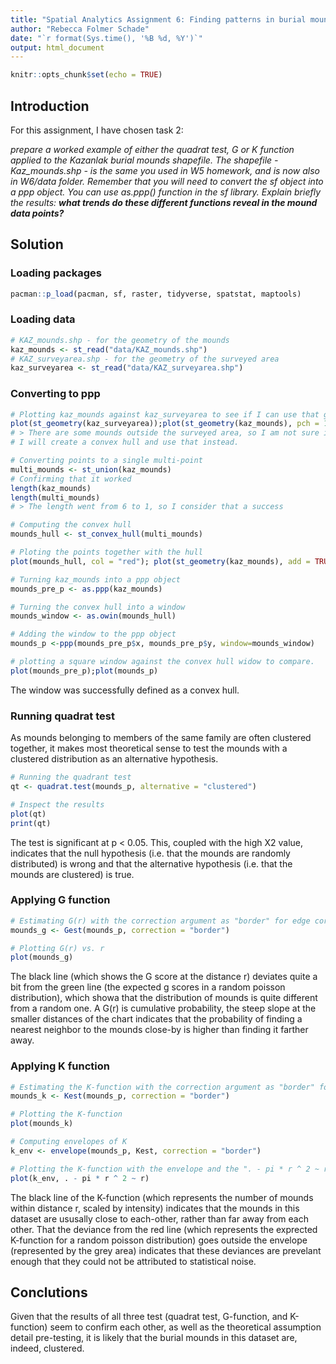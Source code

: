 ```yaml
---
title: "Spatial Analytics Assignment 6: Finding patterns in burial mounds"
author: "Rebecca Folmer Schade"
date: "`r format(Sys.time(), '%B %d, %Y')`"
output: html_document
---
```


```r
knitr::opts_chunk$set(echo = TRUE)
```

## Introduction 

For this assignment, I have chosen task 2:   

*prepare a worked example of either the quadrat test, G or K function applied to the Kazanlak burial mounds shapefile. The shapefile - Kaz_mounds.shp - is the same you used in W5 homework, and is now also in W6/data folder. Remember that you will need to convert the sf object into a ppp object. You can use as.ppp() function in the sf library. Explain briefly the results: **what trends do these different functions reveal in the mound data points?** *

## Solution

### Loading packages

```r
pacman::p_load(pacman, sf, raster, tidyverse, spatstat, maptools)
```

### Loading data

```r
# KAZ_mounds.shp - for the geometry of the mounds
kaz_mounds <- st_read("data/KAZ_mounds.shp")
# KAZ_surveyarea.shp - for the geometry of the surveyed area  
kaz_surveyarea <- st_read("data/KAZ_surveyarea.shp")
```

### Converting to ppp

```r
# Plotting kaz_mounds against kaz_surveyarea to see if I can use that geometry for the widow
plot(st_geometry(kaz_surveyarea));plot(st_geometry(kaz_mounds), pch = 19, col = "firebrick", add = TRUE)
# > There are some mounds outside the surveyed area, so I am not sure if using that as a window is optimal. 
# I will create a convex hull and use that instead.

# Converting points to a single multi-point
multi_mounds <- st_union(kaz_mounds)
# Confirming that it worked
length(kaz_mounds) 
length(multi_mounds)
# > The length went from 6 to 1, so I consider that a success

# Computing the convex hull 
mounds_hull <- st_convex_hull(multi_mounds)

# Ploting the points together with the hull
plot(mounds_hull, col = "red"); plot(st_geometry(kaz_mounds), add = TRUE)

# Turning kaz_mounds into a ppp object
mounds_pre_p <- as.ppp(kaz_mounds)

# Turning the convex hull into a window
mounds_window <- as.owin(mounds_hull)

# Adding the window to the ppp object 
mounds_p <-ppp(mounds_pre_p$x, mounds_pre_p$y, window=mounds_window)

# plotting a square window against the convex hull widow to compare.
plot(mounds_pre_p);plot(mounds_p)

```
The window was successfully defined as a convex hull.

### Running quadrat test
As mounds belonging to members of the same family are often clustered together, it makes most theoretical sense to test the mounds with a clustered distribution as an alternative hypothesis. 

```r
# Running the quadrant test
qt <- quadrat.test(mounds_p, alternative = "clustered")

# Inspect the results
plot(qt)
print(qt)
```
The test is significant at p < 0.05. This, coupled with the high X2 value, indicates that the null hypothesis (i.e. that the mounds are randomly distributed) is wrong and that the alternative hypothesis (i.e. that the mounds are clustered) is true.  

### Applying G function 

```r
# Estimating G(r) with the correction argument as "border" for edge correction.  
mounds_g <- Gest(mounds_p, correction = "border")

# Plotting G(r) vs. r
plot(mounds_g)
```
The black line (which shows the G score at the distance r) deviates quite a bit from the green line (the expected g scores in a random poisson distribution), which showa that the distribution of mounds is quite different from a random one. A G(r) is cumulative probability, the steep slope at the smaller distances of the chart indicates that the probability of finding a nearest neighbor to the mounds close-by is higher than finding it farther away.  

### Applying K function 

```r
# Estimating the K-function with the correction argument as "border" for edge correction.  
mounds_k <- Kest(mounds_p, correction = "border")

# Plotting the K-function
plot(mounds_k)

# Computing envelopes of K 
k_env <- envelope(mounds_p, Kest, correction = "border")

# Plotting the K-function with the envelope and the ". - pi * r ^ 2 ~ r" formula to center the funtion of the expected K-function for a random poisson distribution for easier comparison. 
plot(k_env, . - pi * r ^ 2 ~ r)
```
The black line of the K-function (which represents the number of mounds within distance r, scaled by intensity) indicates that the mounds in this dataset are ususally close to each-other, rather than far away from each other. That the deviance from the red line (which represents the exprected K-function for a random poisson distribution) goes outside the envelope (represented by the grey area) indicates that these deviances are prevelant enough that they could not be attributed to statistical noise. 

## Conclutions

Given that the results of all three test (quadrat test, G-function, and K-function) seem to confirm each other, as well as the theoretical assumption detail pre-testing, it is likely that the burial mounds in this dataset are, indeed, clustered. 